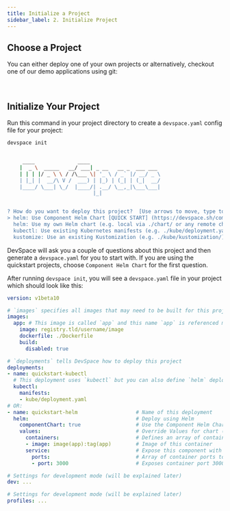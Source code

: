 ```yaml
---
title: Initialize a Project
sidebar_label: 2. Initialize Project
---
```



## Choose a Project
You can either deploy one of your own projects or alternatively, checkout one of our demo applications using git:

<ChooseProjectFragment/>


<br/>

## Initialize Your Project
Run this command in your project directory to create a `devspace.yaml` config file for your project:
```bash
devspace init
```

```bash

     ____              ____
    |  _ \  _____   __/ ___| _ __   __ _  ___ ___
    | | | |/ _ \ \ / /\___ \| '_ \ / _` |/ __/ _ \
    | |_| |  __/\ V /  ___) | |_) | (_| | (_|  __/
    |____/ \___| \_/  |____/| .__/ \__,_|\___\___|
                            |_|


? How do you want to deploy this project?  [Use arrows to move, type to filter]
> helm: Use Component Helm Chart [QUICK START] (https://devspace.sh/component-chart/docs)
  helm: Use my own Helm chart (e.g. local via ./chart/ or any remote chart)
  kubectl: Use existing Kubernetes manifests (e.g. ./kube/deployment.yaml)
  kustomize: Use an existing Kustomization (e.g. ./kube/kustomization/)
```

DevSpace will ask you a couple of questions about this project and then generate a `devspace.yaml` for you to start with. If you are using the quickstart projects, choose `Component Helm Chart` for the first question.

After running `devspace init`, you will see a `devspace.yaml` file in your project which should look like this:
```yaml
version: v1beta10

# `images` specifies all images that may need to be built for this project
images:
  app: # This image is called `app` and this name `app` is referenced multiple times in the config below
    image: registry.tld/username/image
    dockerfile: ./Dockerfile
    build:
      disabled: true

# `deployments` tells DevSpace how to deploy this project
deployments:
- name: quickstart-kubectl
  # This deployment uses `kubectl` but you can also define `helm` deployments
  kubectl:
    manifests:
    - kube/deployment.yaml
# OR:
- name: quickstart-helm                   # Name of this deployment
  helm:                                   # Deploy using Helm
    componentChart: true                  # Use the Component Helm Chart
    values:                               # Override Values for chart (can also be set using valuesFiles option)
      containers:                         # Defines an array of containers that run in the same pods started by this component
      - image: image(app):tag(app)        # Image of this container
      service:                            # Expose this component with a Kubernetes service
        ports:                            # Array of container ports to expose through the service
        - port: 3000                      # Exposes container port 3000 on service port 3000

# Settings for development mode (will be explained later)
dev: ...

# Settings for development mode (will be explained later)
profiles: ...
```
